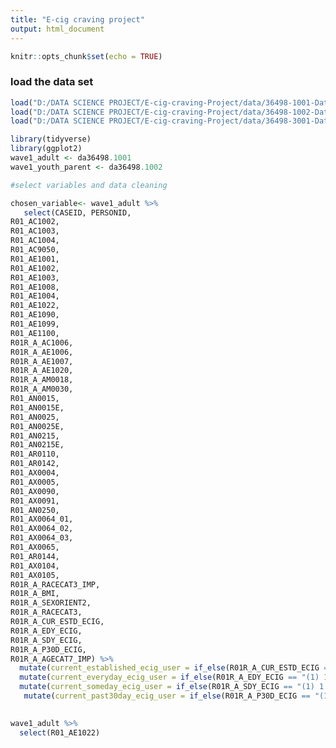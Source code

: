 ```yaml
---
title: "E-cig craving project"
output: html_document
---
```


```r
knitr::opts_chunk$set(echo = TRUE)
```


### load the data set 
```r
load("D:/DATA SCIENCE PROJECT/E-cig-craving-Project/data/36498-1001-Data.rda")
load("D:/DATA SCIENCE PROJECT/E-cig-craving-Project/data/36498-1002-Data.rda")
load("D:/DATA SCIENCE PROJECT/E-cig-craving-Project/data/36498-3001-Data.rda")
```

```r
library(tidyverse)
library(ggplot2)
wave1_adult <- da36498.1001
wave1_youth_parent <- da36498.1002

#select variables and data cleaning 

chosen_variable<- wave1_adult %>%
   select(CASEID, PERSONID, 
R01_AC1002,
R01_AC1003,
R01_AC1004,
R01_AC9050,
R01_AE1001,
R01_AE1002,
R01_AE1003,
R01_AE1008,
R01_AE1004,
R01_AE1022,
R01_AE1090,
R01_AE1099,
R01_AE1100,
R01R_A_AC1006,
R01R_A_AE1006,
R01R_A_AE1007,
R01R_A_AE1020,
R01R_A_AM0018,
R01R_A_AM0030,
R01_AN0015,
R01_AN0015E,
R01_AN0025,
R01_AN0025E,
R01_AN0215,
R01_AN0215E,
R01_AR0110,
R01_AR0142,
R01_AX0004,
R01_AX0005,
R01_AX0090,
R01_AX0091,
R01_AN0250,
R01_AX0064_01,
R01_AX0064_02,
R01_AX0064_03,
R01_AX0065,
R01_AR0144,
R01_AX0104,
R01_AX0105,
R01R_A_RACECAT3_IMP, 
R01R_A_BMI,
R01R_A_SEXORIENT2,
R01R_A_RACECAT3,
R01R_A_CUR_ESTD_ECIG,
R01R_A_EDY_ECIG,
R01R_A_SDY_ECIG, 
R01R_A_P30D_ECIG,
R01R_A_AGECAT7_IMP) %>%
  mutate(current_established_ecig_user = if_else(R01R_A_CUR_ESTD_ECIG == "(1) 1 = Yes", 1,0 )) %>%
  mutate(current_everyday_ecig_user = if_else(R01R_A_EDY_ECIG == "(1) 1 = Yes", 1,0 )) %>%
  mutate(current_someday_ecig_user = if_else(R01R_A_SDY_ECIG == "(1) 1 = Yes", 1,0 )) %>%
   mutate(current_past30day_ecig_user = if_else(R01R_A_P30D_ECIG == "(1) 1 = Yes", 1,0 )) 

  
wave1_adult %>%
  select(R01_AE1022)





```

